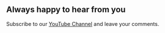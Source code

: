 
## Always happy to hear from you

Subscribe to our [YouTube Channel](https://youtube.com/@volkovlabs) and leave your comments.

<Enterprise />
